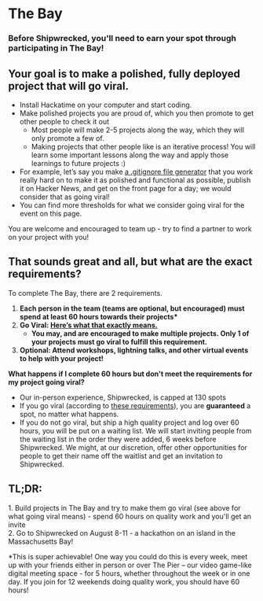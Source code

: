 # The Bay

### Before Shipwrecked, you'll need to earn your spot through participating in The Bay\!

## Your goal is to make a polished, fully deployed project that will go viral.

* Install Hackatime on your computer and start coding.  
* Make polished projects you are proud of, which you then promote to get other people to check it out  
  * Most people will make 2-5 projects along the way, which they will only promote a few of.  
  * Making projects that other people like is an iterative process\! You will learn some important lessons along the way and apply those learnings to future projects :)   
* For example, let’s say you make [a .gitignore file generator](https://github.com/zachlatta/gitignorer) that you work really hard on to make it as polished and functional as possible, publish it on Hacker News, and get on the front page for a day; we would consider that as going viral\!  
* You can find more thresholds for what we consider going viral for the event on this page.

You are welcome and encouraged to team up \- try to find a partner to work on your project with you\!

## That sounds great and all, but what are the exact requirements?

To complete The Bay, there are 2 requirements. 

1. **Each person in the team (teams are optional, but encouraged) must spend at least 60 hours towards their projects\***  
2. **Go Viral: [Here’s what that exactly means.](/info/go-viral)**
   * **You may, and are encouraged to make multiple projects. Only 1 of your projects must go viral to fulfill this requirement.**  
3. **Optional: Attend workshops, lightning talks, and other virtual events to help with your project\!** 

**What happens if I complete 60 hours but don't meet the requirements for my project going viral?** 

- Our in-person experience, Shipwrecked, is capped at 130 spots  
- If you go viral (according to [these requirements](/info/go-viral)), you are **guaranteed** a spot, no matter what happens.  
- If you do not go viral, but ship a high quality project and log over 60 hours, you will be put on a waiting list. We will start inviting people from the waiting list in the order they were added, 6 weeks before Shipwrecked. We might, at our discretion, offer other opportunities for people to get their name off the waitlist and get an invitation to Shipwrecked.

## TL;DR:

1\. Build projects in The Bay and try to make them go viral (see above for what going viral means) \- spend 60 hours on quality work and you'll get an invite  
2\. Go to Shipwrecked on August 8-11 \- a hackathon on an island in the Massachusetts Bay\!

\*This is super achievable\! One way you could do this is every week, meet up with your friends either in person or over The Pier – our video game-like digital meeting space \- for 5 hours, whether throughout the week or in one day. If you join for 12 weekends doing quality work, you should have 60 hours\!
